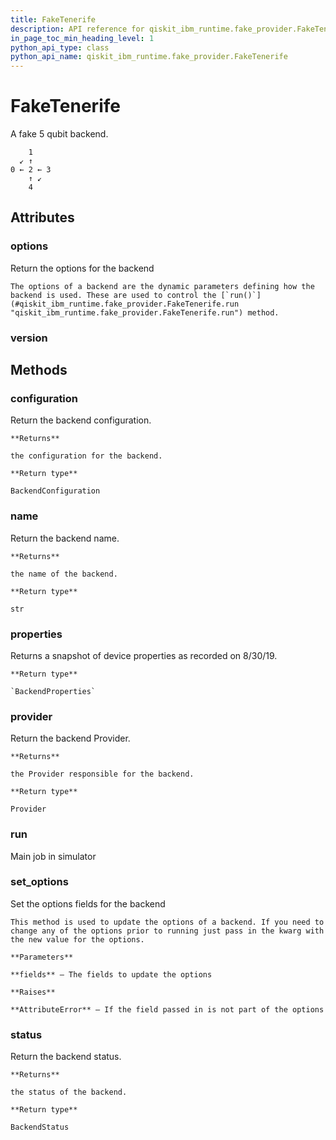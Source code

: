 ```yaml
---
title: FakeTenerife
description: API reference for qiskit_ibm_runtime.fake_provider.FakeTenerife
in_page_toc_min_heading_level: 1
python_api_type: class
python_api_name: qiskit_ibm_runtime.fake_provider.FakeTenerife
---
```


# FakeTenerife

<Class id="qiskit_ibm_runtime.fake_provider.FakeTenerife" isDedicatedPage={true} github="https://github.com/Qiskit/qiskit-ibm-runtime/tree/stable/0.24/qiskit_ibm_runtime/fake_provider/backends/tenerife/fake_tenerife.py#L28-L68" signature="FakeTenerife" modifiers="class">
  A fake 5 qubit backend.

  ```text
      1
    ↙ ↑
  0 ← 2 ← 3
      ↑ ↙
      4
  ```

  ## Attributes

  ### options

  <Attribute id="qiskit_ibm_runtime.fake_provider.FakeTenerife.options">
    Return the options for the backend

    The options of a backend are the dynamic parameters defining how the backend is used. These are used to control the [`run()`](#qiskit_ibm_runtime.fake_provider.FakeTenerife.run "qiskit_ibm_runtime.fake_provider.FakeTenerife.run") method.
  </Attribute>

  ### version

  <Attribute id="qiskit_ibm_runtime.fake_provider.FakeTenerife.version" attributeValue="1" />

  ## Methods

  ### configuration

  <Function id="qiskit_ibm_runtime.fake_provider.FakeTenerife.configuration" signature="configuration()">
    Return the backend configuration.

    **Returns**

    the configuration for the backend.

    **Return type**

    BackendConfiguration
  </Function>

  ### name

  <Function id="qiskit_ibm_runtime.fake_provider.FakeTenerife.name" signature="name()">
    Return the backend name.

    **Returns**

    the name of the backend.

    **Return type**

    str
  </Function>

  ### properties

  <Function id="qiskit_ibm_runtime.fake_provider.FakeTenerife.properties" github="https://github.com/Qiskit/qiskit-ibm-runtime/tree/stable/0.24/qiskit_ibm_runtime/fake_provider/backends/tenerife/fake_tenerife.py#L62-L68" signature="properties()">
    Returns a snapshot of device properties as recorded on 8/30/19.

    **Return type**

    `BackendProperties`
  </Function>

  ### provider

  <Function id="qiskit_ibm_runtime.fake_provider.FakeTenerife.provider" signature="provider()">
    Return the backend Provider.

    **Returns**

    the Provider responsible for the backend.

    **Return type**

    Provider
  </Function>

  ### run

  <Function id="qiskit_ibm_runtime.fake_provider.FakeTenerife.run" signature="run(run_input, **kwargs)">
    Main job in simulator
  </Function>

  ### set\_options

  <Function id="qiskit_ibm_runtime.fake_provider.FakeTenerife.set_options" signature="set_options(**fields)">
    Set the options fields for the backend

    This method is used to update the options of a backend. If you need to change any of the options prior to running just pass in the kwarg with the new value for the options.

    **Parameters**

    **fields** – The fields to update the options

    **Raises**

    **AttributeError** – If the field passed in is not part of the options
  </Function>

  ### status

  <Function id="qiskit_ibm_runtime.fake_provider.FakeTenerife.status" signature="status()">
    Return the backend status.

    **Returns**

    the status of the backend.

    **Return type**

    BackendStatus
  </Function>
</Class>

